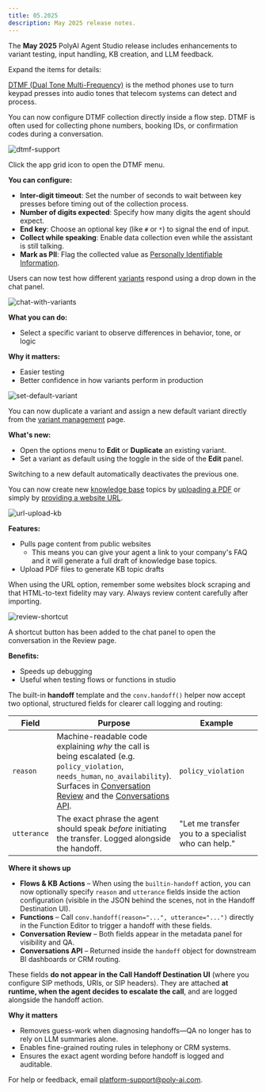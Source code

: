 ```yaml
---
title: 05.2025
description: May 2025 release notes.
---
```


The **May 2025** PolyAI Agent Studio release includes enhancements to variant testing, input handling, KB creation, and LLM feedback.

Expand the items for details:

<AccordionGroup>

<Accordion title="DTMF support" icon="fingerprint">

[DTMF (Dual Tone Multi-Frequency)](https://www.techtarget.com/searchnetworking/definition/DTMF) is the method phones use to turn keypad presses into audio tones that telecom systems can detect and process.

You can now configure DTMF collection directly inside a flow step. DTMF is often used for collecting phone numbers, booking IDs, or confirmation codes during a conversation.

![dtmf-support](/images/release-notes/2505/dtmf.png)

Click the app grid icon <Icon icon="grid" iconType="solid" /> to open the DTMF menu.

**You can configure:**

- **Inter-digit timeout**: Set the number of seconds to wait between key presses before timing out of the collection process.
- **Number of digits expected**: Specify how many digits the agent should expect.
- **End key**: Choose an optional key (like `#` or `*`) to signal the end of input.
- **Collect while speaking**: Enable data collection even while the assistant is still talking.
- **Mark as PII**: Flag the collected value as [Personally Identifiable Information](https://ico.org.uk/for-organisations/uk-gdpr-guidance-and-resources/personal-information-what-is-it/what-is-personal-information-a-guide/).

</Accordion>

<Accordion title="Chat with variants" icon="arrows-cross">

Users can now test how different [variants](/variant-management/introduction) respond using a drop down in the chat panel.

![chat-with-variants](/images/release-notes/2505/chat-with-variants.png)

**What you can do:**

* Select a specific variant to observe differences in behavior, tone, or logic

**Why it matters:**

* Easier testing
* Better confidence in how variants perform in production

</Accordion>

<Accordion title="Duplicate and set default variants" icon="copy">

![set-default-variant](/images/release-notes/2505/set-default-variant.png)

You can now duplicate a variant and assign a new default variant directly from the [variant management](/variant-management/introduction) page.

**What's new:**

* Open the options menu <Icon icon="ellipsis" iconType="solid" /> to **Edit** or **Duplicate** an existing variant.
* Set a variant as default using the toggle in the side of the **Edit** panel.

Switching to a new default automatically deactivates the previous one.

</Accordion>

<Accordion title="Build KBs with URL and PDF upload" icon="file-pdf">

You can now create new [knowledge base](/knowledge-base/introduction) topics by [uploading a PDF](/essentials/imports/#pdf) or simply by [providing a website URL](/essentials/imports/#csv).

![url-upload-kb](/images/release-notes/2505/import-pdf.png)

**Features:**

* Pulls page content from public websites
    * This means you can give your agent a link to your company's FAQ and it will generate a full draft of knowledge base topics.
* Upload PDF files to generate KB topic drafts

<Tip> When using the URL option, remember some websites block scraping and that HTML-to-text fidelity may vary. Always review content carefully after importing. </Tip>

</Accordion>

<Accordion title="Chat-to-review shortcut" icon="arrow-up-right-from-square">

![review-shortcut](/images/release-notes/2505/review-shortcut.png)

A shortcut button has been added to the chat panel to open the conversation in the Review page.

**Benefits:**

* Speeds up debugging
* Useful when testing flows or functions in studio

</Accordion>

<Accordion title="Handoff reason and utterance" icon="phone">

The built-in **handoff** template and the `conv.handoff()` helper now accept two optional, structured fields for clearer call logging and routing:

| Field      | Purpose                                                                                                   | Example |
|------------|-----------------------------------------------------------------------------------------------------------|---------|
| `reason`   | Machine-readable code explaining *why* the call is being escalated (e.g. `policy_violation`, `needs_human`, `no_availability`). Surfaces in [Conversation Review](/analytics/conversations/review) and the [Conversations API](/api-reference/conversations). | `policy_violation` |
| `utterance`| The exact phrase the agent should speak *before* initiating the transfer. Logged alongside the handoff.  | "Let me transfer you to a specialist who can help." |

**Where it shows up**

* **Flows & KB Actions** – When using the `builtin-handoff` action, you can now optionally specify `reason` and `utterance` fields inside the action configuration (visible in the JSON behind the scenes, not in the Handoff Destination UI).
* **Functions** – Call `conv.handoff(reason="...", utterance="...")` directly in the Function Editor to trigger a handoff with these fields.
* **Conversation Review** – Both fields appear in the metadata panel for visibility and QA.
* **Conversations API** – Returned inside the `handoff` object for downstream BI dashboards or CRM routing.

These fields **do not appear in the Call Handoff Destination UI** (where you configure SIP methods, URIs, or SIP headers).
They are attached **at runtime, when the agent decides to escalate the call**, and are logged alongside the handoff action.

**Why it matters**

* Removes guess-work when diagnosing handoffs—QA no longer has to rely on LLM summaries alone.
* Enables fine-grained routing rules in telephony or CRM systems.
* Ensures the exact agent wording before handoff is logged and auditable.

</Accordion>

</AccordionGroup>

For help or feedback, email [platform-support@poly-ai.com](mailto:platform-support@poly-ai.com).

